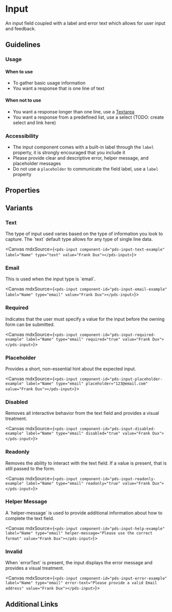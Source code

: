 

<Meta of={stories} />

# Input

<p>
  An input field coupled with a label and error text which allows for user input and feedback.
</p>

## Guidelines
### Usage

#### When to use
- To gather basic usage information
- You want a response that is one line of text

#### When not to use
- You want a response longer than one line, use a [Textarea](/docs/components-textarea--default)
- You want a response from a predefined list, use a select (TODO: create select and link here)


### Accessibility
- The input component comes with a built-in label through the `label` property, it is strongly encouraged that you include it
- Please provide clear and descriptive error, helper message, and placeholder messages
- Do not use a `placeholder` to communicate the field label, use a `label` property

## Properties
<ArgTypes of={stories} />

## Variants

### Text
<p>The type of input used varies based on the type of information you look to capture. The `text` default type allows for any type of single line data.</p>

<Canvas mdxSource={`
<pds-input component-id="pds-input-text-example" label="Name" type="text" value="Frank Dux"></pds-input>
`}>
  <pds-input component-id="pds-input-text-example" label="Name" type="text" value="Frank Dux"></pds-input>
</Canvas>

### Email
<p>This is used when the input type is `email`.</p>

<Canvas mdxSource={`
<pds-input component-id="pds-input-email-example" label="Name" type="email" value="Frank Dux"></pds-input>
`}>
  <pds-input component-id="pds-input-email-example" label="Name" type="email" value="Frank Dux"></pds-input>
</Canvas>

### Required
<p>Indicates that the user must specify a value for the input before the owning form can be submitted.</p>

<Canvas mdxSource={`
<pds-input component-id="pds-input-required-example" label="Name" type="email" required="true" value="Frank Dux"></pds-input>
`}>
  <pds-input component-id="pds-input-required-example" label="Name" type="email" required="true" value="Frank Dux"></pds-input>
</Canvas>

### Placeholder
<p>Provides a short, non-essential hint about the expected input.</p>

<Canvas mdxSource={`
<pds-input component-id="pds-input-placeholder-example" label="Name" type="email" placeholder="123@email.com" value="Frank Dux"></pds-input>
`}>
  <pds-input component-id="pds-input-placeholder-example" label="Name" type="email" placeholder="123@email.com" value="Frank Dux"></pds-input>
</Canvas>

### Disabled
<p>Removes all interactive behavior from the text field and provides a visual treatment.</p>

<Canvas mdxSource={`
<pds-input component-id="pds-input-disabled-example" label="Name" type="email" disabled="true" value="Frank Dux"></pds-input>
`}>
  <pds-input component-id="pds-input-disabled-example" label="Name" type="email" disabled="true" value="Frank Dux"></pds-input>
</Canvas>

### Readonly
<p>Removes the ability to interact with the text field. If a value is present, that is still passed to the form.</p>

<Canvas mdxSource={`
<pds-input component-id="pds-input-readonly-example" label="Name" type="email" readonly="true" value="Frank Dux"></pds-input>
`}>
  <pds-input component-id="pds-input-readonly-example" label="Name" type="email" readonly="true" value="Frank Dux"></pds-input>
</Canvas>

### Helper Message
<p>A `helper-message` is used to provide additional information about how to complete the text field.</p>

<Canvas mdxSource={`
<pds-input component-id="pds-input-help-example" label="Name" type="email" helper-message="Please use the correct format" value="Frank Dux"></pds-input>
`}>
  <pds-input component-id="pds-input-help-example" label="Name" type="email" helper-message="Please use the correct format" value="Frank Dux"></pds-input>
</Canvas>

### Invalid
<p>When `errorText` is present, the input displays the error message and provides a visual treatment.</p>

<Canvas mdxSource={`
<pds-input component-id="pds-input-error-example" label="Name" type="email" error-text="Please provide a valid Email address" value="Frank Dux"></pds-input>
`}>
  <pds-input component-id="pds-input-error-example" label="Name" type="email" error-text="Please provide a valid Email address" value="Frank Dux"></pds-input>
</Canvas>

## Additional Links

